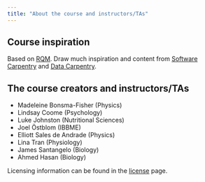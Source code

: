 ```yaml
---
title: "About the course and instructors/TAs"
---
```


## Course inspiration

Based on [RQM](https://cbahlai.github.io/rqm-template/). Draw much inspiration and content from [Software Carpentry](https://software-carpentry.org/) and [Data Carpentry](http://www.datacarpentry.org/).

## The course creators and instructors/TAs

- Madeleine Bonsma-Fisher (Physics)
- Lindsay Coome (Psychology)
- Luke Johnston (Nutritional Sciences)
- Joel Östblom (IBBME)
- Elliott Sales de Andrade (Physics)
- Lina Tran (Physiology)
- James Santangelo (Biology)
- Ahmed Hasan (Biology)

Licensing information can be found in the [license](LICENSE.html) page.
